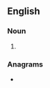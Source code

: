 ==English==

===Noun===
{{head|en|noun plural form}}

# {{plural of|statice|lang=en}}

===Anagrams===
* {{anagrams|en|casteist|etacists}}